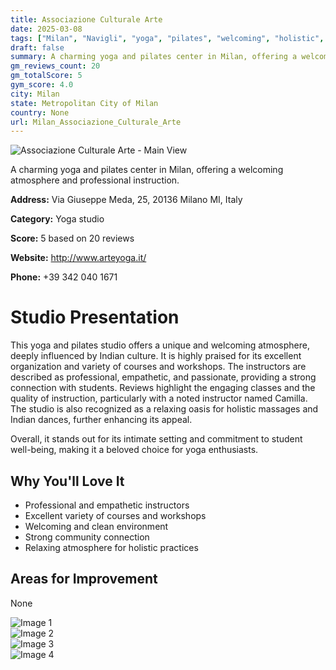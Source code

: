 ```yaml
---
title: Associazione Culturale Arte
date: 2025-03-08
tags: ["Milan", "Navigli", "yoga", "pilates", "welcoming", "holistic", "Milan"]  
draft: false
summary: A charming yoga and pilates center in Milan, offering a welcoming atmosphere and professional instruction.
gm_reviews_count: 20
gm_totalScore: 5
gym_score: 4.0
city: Milan
state: Metropolitan City of Milan
country: None
url: Milan_Associazione_Culturale_Arte
---
```


<div className="aspect-[16/9] relative my-8">
  <img 
    src="https://lh5.googleusercontent.com/p/AF1QipMEj4HJFAzwBpocEYkoMUH0cqLFvRzh_3to6b-r=w1920-h1080-k-no"
    alt="Associazione Culturale Arte - Main View"
    className="object-cover absolute inset-0 w-full h-full rounded-lg"
  />
</div>

A charming yoga and pilates center in Milan, offering a welcoming atmosphere and professional instruction.

**Address:** Via Giuseppe Meda, 25, 20136 Milano MI, Italy

**Category:** Yoga studio

**Score:** 5 based on 20 reviews

**Website:** http://www.arteyoga.it/

**Phone:** +39 342 040 1671

# Studio Presentation

This yoga and pilates studio offers a unique and welcoming atmosphere, deeply influenced by Indian culture. It is highly praised for its excellent organization and variety of courses and workshops. The instructors are described as professional, empathetic, and passionate, providing a strong connection with students. Reviews highlight the engaging classes and the quality of instruction, particularly with a noted instructor named Camilla. The studio is also recognized as a relaxing oasis for holistic massages and Indian dances, further enhancing its appeal.

Overall, it stands out for its intimate setting and commitment to student well-being, making it a beloved choice for yoga enthusiasts.

## Why You'll Love It

- Professional and empathetic instructors
- Excellent variety of courses and workshops
- Welcoming and clean environment
- Strong community connection
- Relaxing atmosphere for holistic practices

## Areas for Improvement

None

<div className="grid grid-cols-1 xl:grid-cols-2 gap-4 my-8">
<div className="aspect-[4/3] relative"><img src="https://lh5.googleusercontent.com/p/AF1QipOcDvueL7H4N3HmYppFLxrNLe6WX67C207H1KmC=w1920-h1080-k-no" alt="Image 1" className="object-cover absolute inset-0 w-full h-full rounded-lg" /></div>
<div className="aspect-[4/3] relative"><img src="https://lh5.googleusercontent.com/p/AF1QipPhdPNI-DFhq83-MhqgKA_tpnRm1eIKsj0R7yhd=w1920-h1080-k-no" alt="Image 2" className="object-cover absolute inset-0 w-full h-full rounded-lg" /></div>
<div className="aspect-[4/3] relative"><img src="https://lh5.googleusercontent.com/p/AF1QipPhOxnDwbDmQVms13pjAGnUggxTgTDnsqvnObq7=w1920-h1080-k-no" alt="Image 3" className="object-cover absolute inset-0 w-full h-full rounded-lg" /></div>
<div className="aspect-[4/3] relative"><img src="https://lh5.googleusercontent.com/p/AF1QipPNuprWS43cowzA1YCStUZItrRbHuXyYOPHKGeq=w1920-h1080-k-no" alt="Image 4" className="object-cover absolute inset-0 w-full h-full rounded-lg" /></div>
</div>